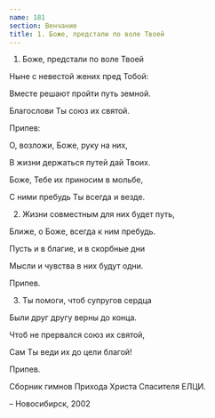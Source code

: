 ```yaml
---
name: 181
section: Венчание
title: 1. Боже, предстали по воле Твоей
---
```

1. Боже, предстали по воле Твоей

Ныне с невестой жених пред Тобой:

Вместе решают пройти путь земной.

Благослови Ты союз их святой.


Припев:

О, возложи, Боже, руку на них,

В жизни держаться путей дай Твоих.

Боже, Тебе их приносим в мольбе,

С ними пребудь Ты всегда и везде.


2. Жизни совместным для них будет путь,

Ближе, о Боже, всегда к ним пребудь.

Пусть и в благие, и в скорбные дни

Мысли и чувства в них будут одни.


Припев.


3. Ты помоги, чтоб супругов сердца

Были друг другу верны до конца.

Чтоб не прервался союз их святой,

Сам Ты веди их до цели благой!


Припев.


Сборник гимнов Прихода Христа Спасителя ЕЛЦИ.

– Новосибирск, 2002